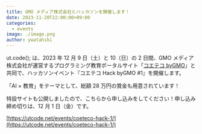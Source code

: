 ```yaml
---
title: GMO メディア株式会社とハッカソンを開催します！
date: 2023-11-20T22:00:00+09:00
categories:
  - events
image: ./image.png
author: ywatahiki
---
```


ut.code(); は、2023 年 12 月 9 日（土）と 10（日）の 2 日間、GMO メディア株式会社が運営するプログラミング教育ポータルサイト「[コエテコ byGMO](https://coeteco.jp/)」と共同で、ハッカソンイベント『コエテコ Hack byGMO #1』を開催します。

「AI × 教育」をテーマとして、総額 28 万円の賞金も用意されています！

特設サイトも公開しましたので、こちらから申し込みをしてください！申し込み締め切りは、12 月 1 日（金）です。

[https://utcode.net/events/coeteco-hack-1/](https://utcode.net/events/coeteco-hack-1/)
